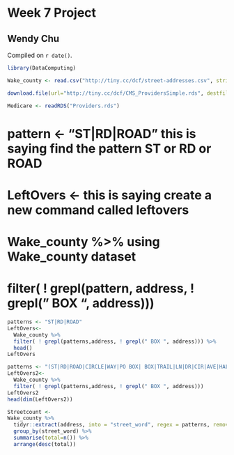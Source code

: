 # Week 7 Project

## Wendy Chu

<!-- leave this material as is -->
Compiled on `r date()`.

```r
library(DataComputing)
```
<!-- put your content after this line -->

```r
Wake_county <- read.csv("http://tiny.cc/dcf/street-addresses.csv", stringsAsFactors = FALSE)
```

```r
download.file(url="http://tiny.cc/dcf/CMS_ProvidersSimple.rds", destfile = "Providers.rds")
```

```r
Medicare <- readRDS("Providers.rds")
```

# pattern <- "ST|RD|ROAD"     this is saying find the pattern ST or RD or ROAD
# LeftOvers <-                this is saying create a new command called leftovers
#   Wake_county %>%           using Wake_county dataset
#   filter( ! grepl(pattern, address, ! grepl(" BOX ", address)))


```r
patterns <- "ST|RD|ROAD"
LeftOvers<-
  Wake_county %>%
  filter( ! grepl(patterns,address, ! grepl(" BOX ", address))) %>%
  head()
LeftOvers
```

```r
patterns <- "(ST|RD|ROAD|CIRCLE|WAY|PO BOX| BOX|TRAIL|LN|DR|CIR|AVE|HALL|CT|HOUSE|PLACE|WOODS|W|PL|BLVD|LANE|TR|PO BX|HIGHWAY|P.O.BOX|PO BO|VALLEY|COURT|TERRACE|COLLEGE|RUN|LOOP|HILL|BOX BO|ASU|LA|YALE|PATH|DORM|UNIVERSITY|RM|P O|C/O|TER|APARTMENT|HEIGHTS|POB|HOSPITAL|BOX|NCSU|COVE|CREEK|VINE|SUITE|ALLEY|BOLES|FERRY|MILL|PASS|ECU| SURFCONF|CALL|BAREFOOT|UNIT|RIDGE|CLUB|ACADEMY| OAKS| NEUSE|FAIRCLOTH| PO | APT | CO| PO |NC|US | SQUARE| PT| CV| OAK|  PO)"
LeftOvers2<-
  Wake_county %>%
  filter( ! grepl(patterns,address, ! grepl(" BOX ", address)))
LeftOvers2
head(dim(LeftOvers2))
```

```r
Streetcount <-
Wake_county %>%
  tidyr::extract(address, into = "street_word", regex = patterns, remove = FALSE) %>%
  group_by(street_word) %>%
  summarise(total=n()) %>%
  arrange(desc(total))
```



